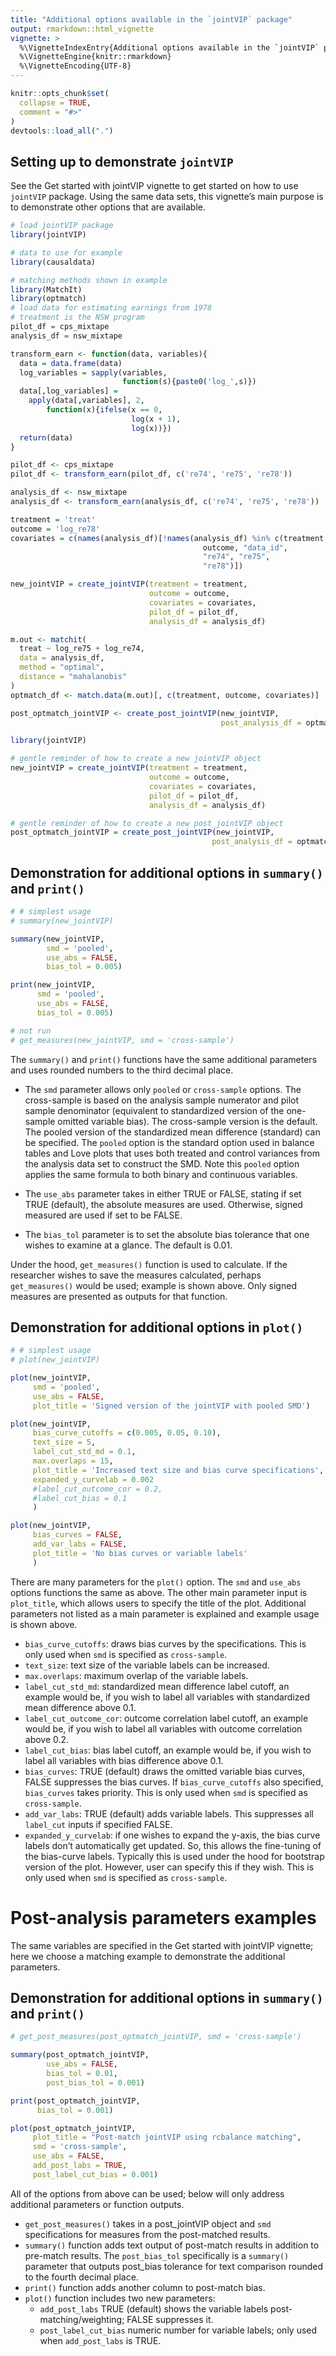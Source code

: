 ```yaml
---
title: "Additional options available in the `jointVIP` package"
output: rmarkdown::html_vignette
vignette: >
  %\VignetteIndexEntry{Additional options available in the `jointVIP` package}
  %\VignetteEngine{knitr::rmarkdown}
  %\VignetteEncoding{UTF-8}
---
```


```r
knitr::opts_chunk$set(
  collapse = TRUE,
  comment = "#>"
)
devtools::load_all(".")
```

## Setting up to demonstrate `jointVIP`

See the Get started with jointVIP vignette to get started on how to use `jointVIP` package. Using the same data sets, this vignette's main purpose is to demonstrate other options that are available. 

```r
# load jointVIP package
library(jointVIP)

# data to use for example
library(causaldata)

# matching methods shown in example
library(MatchIt)
library(optmatch)
# load data for estimating earnings from 1978
# treatment is the NSW program
pilot_df = cps_mixtape
analysis_df = nsw_mixtape

transform_earn <- function(data, variables){
  data = data.frame(data)
  log_variables = sapply(variables, 
                         function(s){paste0('log_',s)})
  data[,log_variables] =
    apply(data[,variables], 2, 
        function(x){ifelse(x == 0, 
                           log(x + 1), 
                           log(x))})
  return(data)
}

pilot_df <- cps_mixtape
pilot_df <- transform_earn(pilot_df, c('re74', 're75', 're78'))

analysis_df <- nsw_mixtape
analysis_df <- transform_earn(analysis_df, c('re74', 're75', 're78'))

treatment = 'treat'
outcome = 'log_re78'
covariates = c(names(analysis_df)[!names(analysis_df) %in% c(treatment,
                                           outcome, "data_id",
                                           "re74", "re75",
                                           "re78")])

new_jointVIP = create_jointVIP(treatment = treatment,
                               outcome = outcome,
                               covariates = covariates,
                               pilot_df = pilot_df,
                               analysis_df = analysis_df)

m.out <- matchit(
  treat ~ log_re75 + log_re74,
  data = analysis_df,
  method = "optimal",
  distance = "mahalanobis"
)
optmatch_df <- match.data(m.out)[, c(treatment, outcome, covariates)]

post_optmatch_jointVIP <- create_post_jointVIP(new_jointVIP, 
                                               post_analysis_df = optmatch_df)

```

```r
library(jointVIP)

# gentle reminder of how to create a new jointVIP object
new_jointVIP = create_jointVIP(treatment = treatment,
                               outcome = outcome,
                               covariates = covariates,
                               pilot_df = pilot_df,
                               analysis_df = analysis_df)

# gentle reminder of how to create a new post_jointVIP object
post_optmatch_jointVIP = create_post_jointVIP(new_jointVIP,
                                             post_analysis_df = optmatch_df)
```

## Demonstration for additional options in `summary()` and `print()`

```r
# # simplest usage
# summary(new_jointVIP)

summary(new_jointVIP, 
        smd = 'pooled', 
        use_abs = FALSE, 
        bias_tol = 0.005)

print(new_jointVIP, 
      smd = 'pooled', 
      use_abs = FALSE, 
      bias_tol = 0.005)

# not run
# get_measures(new_jointVIP, smd = 'cross-sample')
```
The `summary()` and `print()` functions have the same additional parameters and uses rounded numbers to the third decimal place.

* The `smd` parameter allows only `pooled` or `cross-sample` options. The cross-sample is based on the analysis sample numerator and pilot sample denominator (equivalent to standardized version of the one-sample omitted variable bias). The cross-sample version is the default. The pooled version of the standardized mean difference (standard) can be specified. The `pooled` option is the standard option used in balance tables and Love plots that uses both treated and control variances from the analysis data set to construct the SMD. Note this `pooled` option applies the same formula to both binary and continuous variables.

* The `use_abs` parameter takes in either TRUE or FALSE, stating if set TRUE (default), the absolute measures are used. Otherwise, signed measured are used if set to be FALSE. 
* The `bias_tol` parameter is to set the absolute bias tolerance that one wishes to examine at a glance. The default is 0.01. 

Under the hood, `get_measures()` function is used to calculate. If the researcher wishes to save the measures calculated, perhaps `get_measures()` would be used; example is shown above. Only signed measures are presented as outputs for that function.

## Demonstration for additional options in `plot()`

```r
# # simplest usage
# plot(new_jointVIP)

plot(new_jointVIP, 
     smd = 'pooled', 
     use_abs = FALSE, 
     plot_title = 'Signed version of the jointVIP with pooled SMD')

plot(new_jointVIP, 
     bias_curve_cutoffs = c(0.005, 0.05, 0.10),
     text_size = 5, 
     label_cut_std_md = 0.1,
     max.overlaps = 15,
     plot_title = 'Increased text size and bias curve specifications',
     expanded_y_curvelab = 0.002
     #label_cut_outcome_cor = 0.2,
     #label_cut_bias = 0.1
     )

plot(new_jointVIP, 
     bias_curves = FALSE,
     add_var_labs = FALSE,
     plot_title = 'No bias curves or variable labels'
     )
```

There are many parameters for the `plot()` option. The `smd` and `use_abs` options functions the same as above. The other main parameter input is `plot_title`, which allows users to specify the title of the plot. Additional parameters not listed as a main parameter is explained and example usage is shown above.

* `bias_curve_cutoffs`: draws bias curves by the specifications. This is only used when `smd` is specified as `cross-sample`.
* `text_size`: text size of the variable labels can be increased.
* `max.overlaps`: maximum overlap of the variable labels.
* `label_cut_std_md`: standardized mean difference label cutoff, an example would be, if you wish to label all variables with standardized mean difference above 0.1.
* `label_cut_outcome_cor`: outcome correlation label cutoff, an example would be, if you wish to label all variables with outcome correlation above 0.2.
* `label_cut_bias`: bias label cutoff, an example would be, if you wish to label all variables with bias difference above 0.1.
* `bias_curves`: TRUE (default) draws the omitted variable bias curves, FALSE suppresses the bias curves. If `bias_curve_cutoffs` also specified, `bias_curves` takes priority. This is only used when `smd` is specified as `cross-sample`.
* `add_var_labs`: TRUE (default) adds variable labels. This suppresses all `label_cut` inputs if specified FALSE.
* `expanded_y_curvelab`: if one wishes to expand the y-axis, the bias curve labels don't automatically get updated. So, this allows the fine-tuning of the bias-curve labels. Typically this is used under the hood for bootstrap version of the plot. However, user can specify this if they wish. This is only used when `smd` is specified as `cross-sample`.

# Post-analysis parameters examples

The same variables are specified in the Get started with jointVIP vignette; here we choose a matching example to demonstrate the additional parameters. 

## Demonstration for additional options in `summary()` and `print()`

```r
# get_post_measures(post_optmatch_jointVIP, smd = 'cross-sample')

summary(post_optmatch_jointVIP,
        use_abs = FALSE,
        bias_tol = 0.01,
        post_bias_tol = 0.001)

print(post_optmatch_jointVIP,
      bias_tol = 0.001)

plot(post_optmatch_jointVIP, 
     plot_title = "Post-match jointVIP using rcbalance matching",
     smd = 'cross-sample',
     use_abs = FALSE,
     add_post_labs = TRUE,
     post_label_cut_bias = 0.001)
```

All of the options from above can be used; below will only address additional parameters or function outputs.

* `get_post_measures()` takes in a post_jointVIP object and `smd` specifications for measures from the post-matched results. 
* `summary()` function adds text output of post-match results in addition to pre-match results. The `post_bias_tol` specifically is a `summary()` parameter that outputs post_bias tolerance for text comparison rounded to the fourth decimal place.
* `print()` function adds another column to post-match bias.
* `plot()` function includes two new parameters:
  - `add_post_labs` TRUE (default) shows the variable labels post-matching/weighting; FALSE suppresses it.
  - `post_label_cut_bias` numeric number for variable labels; only used when `add_post_labs` is TRUE.

